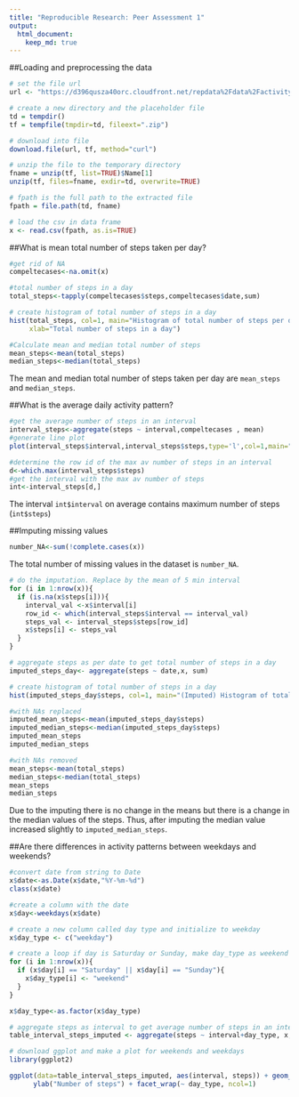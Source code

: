 ```yaml
---
title: "Reproducible Research: Peer Assessment 1"
output: 
  html_document:
    keep_md: true
---
```

##Loading and preprocessing the data
```r
# set the file url 
url <- "https://d396qusza40orc.cloudfront.net/repdata%2Fdata%2Factivity.zip"

# create a new directory and the placeholder file
td = tempdir()
tf = tempfile(tmpdir=td, fileext=".zip")

# download into file
download.file(url, tf, method="curl")

# unzip the file to the temporary directory
fname = unzip(tf, list=TRUE)$Name[1]
unzip(tf, files=fname, exdir=td, overwrite=TRUE)

# fpath is the full path to the extracted file
fpath = file.path(td, fname)

# load the csv in data frame
x <- read.csv(fpath, as.is=TRUE)
```

##What is mean total number of steps taken per day?

```r
#get rid of NA
compeltecases<-na.omit(x)

#total number of steps in a day
total_steps<-tapply(compeltecases$steps,compeltecases$date,sum)

# create histogram of total number of steps in a day
hist(total_steps, col=1, main="Histogram of total number of steps per day", 
     xlab="Total number of steps in a day")
```

```r
#Calculate mean and median total number of steps 
mean_steps<-mean(total_steps)
median_steps<-median(total_steps)
```

The mean and median total number of steps taken per day are `mean_steps` and `median_steps`. 

##What is the average daily activity pattern?
```r
#get the average number of steps in an interval 
interval_steps<-aggregate(steps ~ interval,compeltecases , mean)
#generate line plot
plot(interval_steps$interval,interval_steps$steps,type='l',col=1,main="Average number of steps averaged over all days", xlab="Interval", ylab="Average number of steps")

#determine the row id of the max av number of steps in an interval
d<-which.max(interval_steps$steps)
#get the interval with the max av number of steps 
int<-interval_steps[d,]
```

The interval `int$interval` on average contains maximum number of steps (`int$steps`)

##Imputing missing values

```r
number_NA<-sum(!complete.cases(x))
```
The total number of missing values in the dataset is `number_NA`.

```r
# do the imputation. Replace by the mean of 5 min interval 
for (i in 1:nrow(x)){
  if (is.na(x$steps[i])){
    interval_val <-x$interval[i]
    row_id <- which(interval_steps$interval == interval_val)
    steps_val <- interval_steps$steps[row_id]
    x$steps[i] <- steps_val
  }
}

# aggregate steps as per date to get total number of steps in a day
imputed_steps_day<- aggregate(steps ~ date,x, sum)

# create histogram of total number of steps in a day
hist(imputed_steps_day$steps, col=1, main="(Imputed) Histogram of total number of steps per day", xlab="Total number of steps in a day")

#with NAs replaced 
imputed_mean_steps<-mean(imputed_steps_day$steps)
imputed_median_steps<-median(imputed_steps_day$steps)
imputed_mean_steps
imputed_median_steps

#with NAs removed 
mean_steps<-mean(total_steps)
median_steps<-median(total_steps)
mean_steps
median_steps
```
Due to the imputing there is no change in the means but there is a change in the median values of the steps. Thus, after imputing the median value increased slightly to `imputed_median_steps`. 

##Are there differences in activity patterns between weekdays and weekends?
```r
#convert date from string to Date
x$date<-as.Date(x$date,"%Y-%m-%d")
class(x$date)

#create a column with the date
x$day<-weekdays(x$date)

# create a new column called day type and initialize to weekday
x$day_type <- c("weekday")

# create a loop if day is Saturday or Sunday, make day_type as weekend
for (i in 1:nrow(x)){
  if (x$day[i] == "Saturday" || x$day[i] == "Sunday"){
    x$day_type[i] <- "weekend"
  }
}

x$day_type<-as.factor(x$day_type)

# aggregate steps as interval to get average number of steps in an interval across all days
table_interval_steps_imputed <- aggregate(steps ~ interval+day_type, x, mean)

# download ggplot and make a plot for weekends and weekdays 
library(ggplot2)

ggplot(data=table_interval_steps_imputed, aes(interval, steps)) + geom_smooth() + xlab("Interval")+ 
      ylab("Number of steps") + facet_wrap(~ day_type, ncol=1)
```
